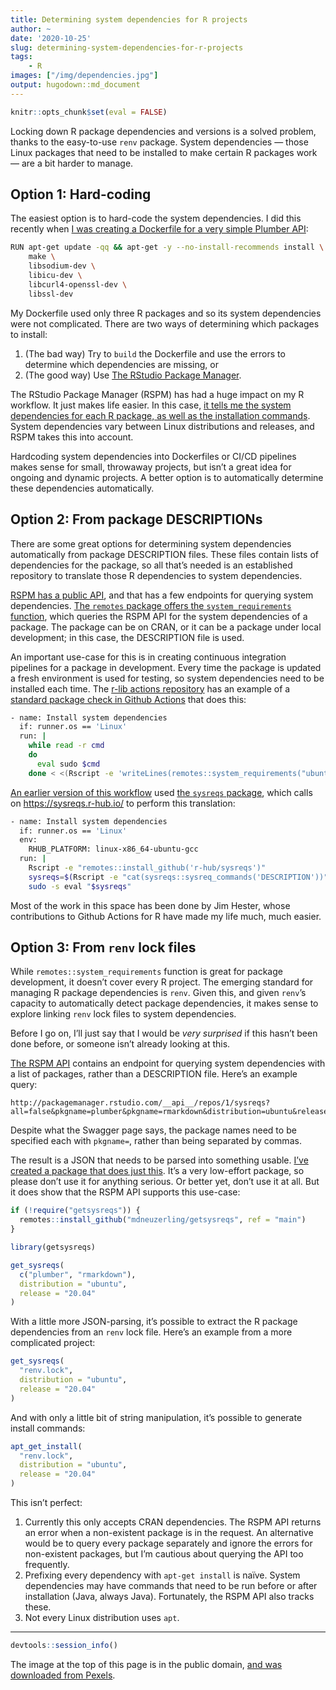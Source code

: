 ```yaml
---
title: Determining system dependencies for R projects
author: ~
date: '2020-10-25'
slug: determining-system-dependencies-for-r-projects
tags:
    - R
images: ["/img/dependencies.jpg"]
output: hugodown::md_document
---
```

    
```r
knitr::opts_chunk$set(eval = FALSE)
```

Locking down R package dependencies and versions is a solved problem, thanks to the easy-to-use `renv` package. System dependencies --- those Linux packages that need to be installed to make certain R packages work --- are a bit harder to manage.

## Option 1: Hard-coding

The easiest option is to hard-code the system dependencies. I did this recently when [I was creating a Dockerfile for a very simple Plumber API](https://github.com/mdneuzerling/plumber-on-k8s/blob/e05ebd4a067ec0fd262ec04681b8ad101391e110/Dockerfile):

```bash
RUN apt-get update -qq && apt-get -y --no-install-recommends install \
	make \
	libsodium-dev \
	libicu-dev \
	libcurl4-openssl-dev \
	libssl-dev
```

My Dockerfile used only three R packages and so its system dependencies were not complicated. There are two ways of determining which packages to install:

1. (The bad way) Try to `build` the Dockerfile and use the errors to determine which dependencies are missing, or
1. (The good way) Use [The RStudio Package Manager](https://packagemanager.rstudio.com/client/#/).

The RStudio Package Manager (RSPM) has had a huge impact on my R workflow. It just makes life easier. In this case, [it tells me the system dependencies for each R package, as well as the installation commands](https://packagemanager.rstudio.com/client/#/repos/1/packages/plumber). System dependencies vary between Linux distributions and releases, and RSPM takes this into account.

Hardcoding system dependencies into Dockerfiles or CI/CD pipelines makes sense for small, throwaway projects, but isn't a great idea for ongoing and dynamic projects. A better option is to automatically determine these dependencies automatically.

## Option 2: From package DESCRIPTIONs

There are some great options for determining system dependencies automatically from package DESCRIPTION files. These files contain lists of dependencies for the package, so all that's needed is an established repository to translate those R dependencies to system dependencies.

[RSPM has a public API](https://packagemanager.rstudio.com/__api__/swagger/index.html), and that has a few endpoints for querying system dependencies. [The `remotes` package offers the `system_requirements` function](https://rdrr.io/cran/remotes/man/system_requirements.html), which queries the RSPM API for the system dependencies of a package. The package can be on CRAN, or it can be a package under local development; in this case, the DESCRIPTION file is used.

An important use-case for this is in creating continuous integration pipelines for a package in development. Every time the package is updated a fresh environment is used for testing, so system dependencies need to be installed each time. The [r-lib actions repository](https://github.com/r-lib/actions) has an example of a [standard package check in Github Actions](https://github.com/r-lib/actions/blob/673b3c925483f67fa939c31748562af36bb4cde2/examples/check-standard.yaml#L58) that does this:

```bash
- name: Install system dependencies
  if: runner.os == 'Linux'
  run: |
    while read -r cmd
    do
      eval sudo $cmd
    done < <(Rscript -e 'writeLines(remotes::system_requirements("ubuntu", "20.04"))')
```

[An earlier version of this workflow](https://github.com/r-lib/actions/blob/df2ff6518076b804295296769e68d858c38088ea/examples/check-standard.yaml#L54) used [the `sysreqs` package](https://www.google.com/search?channel=fs&client=ubuntu&q=sysreqs+r+package), which calls on [https://sysreqs.r-hub.io/](https://sysreqs.r-hub.io/) to perform this translation:

```bash
- name: Install system dependencies
  if: runner.os == 'Linux'
  env:
    RHUB_PLATFORM: linux-x86_64-ubuntu-gcc
  run: |
    Rscript -e "remotes::install_github('r-hub/sysreqs')"
    sysreqs=$(Rscript -e "cat(sysreqs::sysreq_commands('DESCRIPTION'))")
    sudo -s eval "$sysreqs"
```

Most of the work in this space has been done by Jim Hester, whose contributions to Github Actions for R have made my life much, much easier.

## Option 3: From `renv` lock files

While `remotes::system_requirements` function is great for package development, it doesn't cover every R project. The emerging standard for managing R package dependencies is `renv`. Given this, and given `renv`'s capacity to automatically detect package dependencies, it makes sense to explore linking `renv` lock files to system dependencies.

Before I go on, I'll just say that I would be _very surprised_ if this hasn't been done before, or someone isn't already looking at this.

[The RSPM API](https://packagemanager.rstudio.com/__api__/swagger/index.html) contains an endpoint for querying system dependencies with a list of packages, rather than a DESCRIPTION file. Here's an example query:

```
http://packagemanager.rstudio.com/__api__/repos/1/sysreqs?all=false&pkgname=plumber&pkgname=rmarkdown&distribution=ubuntu&release=20.04
```

Despite what the Swagger page says, the package names need to be specified each with `pkgname=`, rather than being separated by commas.

The result is a JSON that needs to be parsed into something usable. [I've created a package that does just this](https://github.com/mdneuzerling/getsysreqs). It's a very low-effort package, so please don't use it for anything serious. Or better yet, don't use it at all. But it does show that the RSPM API supports this use-case:

```r
if (!require("getsysreqs")) {
  remotes::install_github("mdneuzerling/getsysreqs", ref = "main")
}
```

```r
library(getsysreqs)

get_sysreqs(
  c("plumber", "rmarkdown"),
  distribution = "ubuntu",
  release = "20.04"
)
```

With a little more JSON-parsing, it's possible to extract the R package dependencies from an `renv` lock file. Here's an example from a more complicated project:

```r
get_sysreqs(
  "renv.lock",
  distribution = "ubuntu",
  release = "20.04"
)
```

And with only a little bit of string manipulation, it's possible to generate install commands:

```r
apt_get_install(
  "renv.lock",
  distribution = "ubuntu",
  release = "20.04"
)
```

This isn't perfect:

1. Currently this only accepts CRAN dependencies. The RSPM API returns an error when a non-existent package is in the request. An alternative would be to query every package separately and ignore the errors for non-existent packages, but I'm cautious about querying the API too frequently.
1. Prefixing every dependency with `apt-get install` is naïve. System dependencies may have commands that need to be run before or after installation (Java, always Java). Fortunately, the RSPM API also tracks these.
1. Not every Linux distribution uses `apt`.

***
```r
devtools::session_info()
```

The image at the top of this page is in the public domain, [and was downloaded from Pexels](https://www.pexels.com/photo/person-in-black-leather-boots-sitting-on-brown-cardboard-boxes-4553277/).

